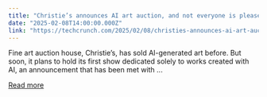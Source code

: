 ```yaml
---
title: "Christie’s announces AI art auction, and not everyone is pleased"
date: "2025-02-08T14:00:00.000Z"
link: "https://techcrunch.com/2025/02/08/christies-announces-ai-art-auction-and-not-everyone-is-pleased/"
---
```


Fine art auction house, Christie&#8217;s, has sold AI-generated art before. But soon, it plans to hold its first show dedicated solely to works created with AI, an announcement that has been met with ...

[Read more](https://techcrunch.com/2025/02/08/christies-announces-ai-art-auction-and-not-everyone-is-pleased/)
